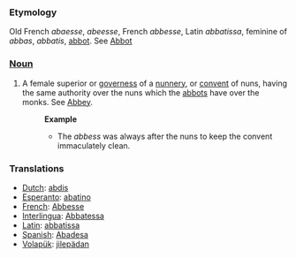 === Etymology ===
Old French ''abaesse'', ''abeesse'', French ''abbesse'', Latin ''abbatissa'', feminine of ''abbas'', ''abbatis'', [[abbot]]. See [[Abbot]]
=== [[Noun]] ===
#A female superior or [[governess]] of a [[nunnery]], or [[convent]] of nuns, having the same authority over the nuns which the [[abbots]] have over the monks. See [[Abbey]].
#:'''Example'''
#:*The ''abbess'' was always after the nuns to keep the convent immaculately clean.

=== Translations ===
*[[Dutch]]: [[abdis]]
*[[Esperanto]]: [[abatino]]
*[[French]]: [[Abbesse]]
*[[Interlingua]]: [[Abbatessa]]
*[[Latin]]: [[abbatissa]]
*[[Spanish]]: [[Abadesa]]
*[[Volapük]]: [[jilepädan]]
